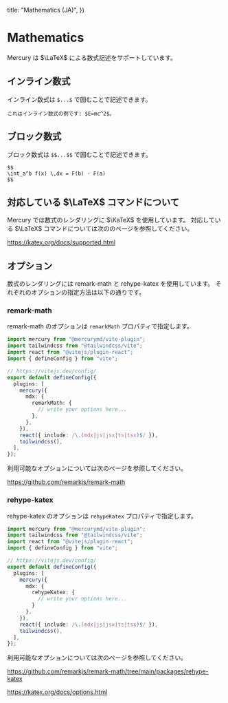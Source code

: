 
  title: "Mathematics (JA)",
})

# Mathematics

Mercury は $\LaTeX$ による数式記述をサポートしています。

## インライン数式

インライン数式は `$...$` で囲むことで記述できます。

```mdx
これはインライン数式の例です: $E=mc^2$。
```

## ブロック数式

ブロック数式は `$$...$$` で囲むことで記述できます。

```mdx
$$
\int_a^b f(x) \,dx = F(b) - F(a)
$$
```

## 対応している $\LaTeX$ コマンドについて

Mercury では数式のレンダリングに $\KaTeX$ を使用しています。
対応している $\LaTeX$ コマンドについては次ののページを参照してください。

https://katex.org/docs/supported.html

## オプション

数式のレンダリングには remark-math と rehype-katex を使用しています。
それぞれのオプションの指定方法は以下の通りです。

### remark-math

remark-math のオプションは `remarkMath` プロパティで指定します。

```ts title="vite.config.ts" {11-13}
import mercury from "@mercurymd/vite-plugin";
import tailwindcss from "@tailwindcss/vite";
import react from "@vitejs/plugin-react";
import { defineConfig } from "vite";

// https://vitejs.dev/config/
export default defineConfig({
  plugins: [
    mercury({
      mdx: {
        remarkMath: {
          // write your options here...
        },
      },
    }),
    react({ include: /\.(mdx|js|jsx|ts|tsx)$/ }),
    tailwindcss(),
  ],
});
```

利用可能なオプションについては次のページを参照してください。

https://github.com/remarkjs/remark-math

### rehype-katex

rehype-katex のオプションは `rehypeKatex` プロパティで指定します。

```ts title="vite.config.ts" {11-13}
import mercury from "@mercurymd/vite-plugin";
import tailwindcss from "@tailwindcss/vite";
import react from "@vitejs/plugin-react";
import { defineConfig } from "vite";

// https://vitejs.dev/config/
export default defineConfig({
  plugins: [
    mercury({
      mdx: {
        rehypeKatex: {
          // write your options here...
        }
      },
    }),
    react({ include: /\.(mdx|js|jsx|ts|tsx)$/ }),
    tailwindcss(),
  ],
});
```

利用可能なオプションについては次のページを参照してください。

https://github.com/remarkjs/remark-math/tree/main/packages/rehype-katex

https://katex.org/docs/options.html
